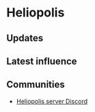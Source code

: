 # Heliopolis

## Updates


<Updates channel="1031644643668021299" />

## Latest influence


<AeternumMap name="Heliopolis" />

## Communities

- [Heliopolis server Discord](https://discord.gg/YjSJxGjqS7)
